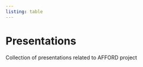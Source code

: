 ```yaml
---
listing: table
---
```


# Presentations {.unnumbered}

Collection of presentations related to AFFORD project
